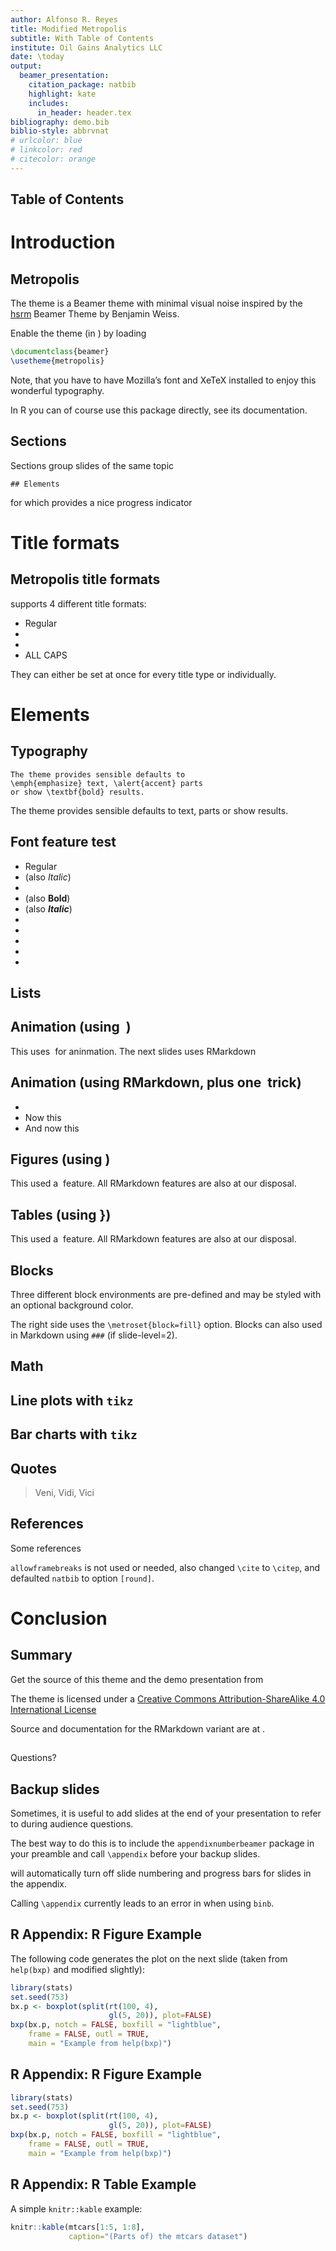 ```yaml
---
author: Alfonso R. Reyes
title: Modified Metropolis
subtitle: With Table of Contents
institute: Oil Gains Analytics LLC
date: \today
output: 
  beamer_presentation: 
    citation_package: natbib
    highlight: kate
    includes:
      in_header: header.tex
bibliography: demo.bib
biblio-style: abbrvnat
# urlcolor: blue  
# linkcolor: red  
# citecolor: orange  
---
```


## Table of Contents

\frametitle{Outline}
  \begin{minipage}{\textwidth}
    \tableofcontents
  \end{minipage}

  
# Introduction

## Metropolis

The \themename theme is a Beamer theme with minimal visual noise inspired
by the [hsrm](https://github.com/hsrmbeamertheme/hsrmbeamertheme) Beamer
Theme by Benjamin Weiss.


Enable the theme (in \LaTeX) by loading

```tex
\documentclass{beamer}
\usetheme{metropolis}
```

Note, that you have to have Mozilla's \emph{Fira Sans} font and XeTeX
installed to enjoy this wonderful typography.

\scriptsize In R you can of course use this package directly, see its documentation.

## Sections

Sections group slides of the same topic

```
## Elements
```

for which \themename provides a nice progress indicator \ldots


# Title formats

## Metropolis title formats

\themename supports 4 different title formats:

- Regular
- \textsc{Small caps}
- \textsc{all small caps}
- ALL CAPS

They can either be set at once for every title type or individually.


<!-- \metroset{titleformat frame=smallcaps} -->
<!-- ## Small caps -->

<!-- This frame uses the \texttt{smallcaps} title format. -->

<!-- \begin{alertblock}{Potential Problems} -->
<!-- Be aware that not every font supports small caps. If for example you -->
<!-- typeset your presentation with pdfTeX and the Computer Modern Sans Serif -->
<!-- font, every text in small caps will be typeset with the Computer Modern -->
<!-- Serif font instead.  -->
<!-- \end{alertblock} -->




<!-- \metroset{titleformat frame=allsmallcaps} -->
<!-- ## All small caps -->

<!-- This frame uses the \texttt{allsmallcaps} title format. -->

<!-- \begin{alertblock}{Potential problems} -->
<!-- As this title format also uses small caps you face the same problems as -->
<!-- with the \texttt{smallcaps} title format. Additionally this format can -->
<!-- cause some other problems. Please refer to the documentation if you -->
<!-- consider using it. -->

<!-- As a rule of thumb: just use it for plaintext-only titles. -->
<!-- \end{alertblock} -->


# Elements

## Typography

```
The theme provides sensible defaults to
\emph{emphasize} text, \alert{accent} parts
or show \textbf{bold} results.
```

\begin{center}becomes\end{center}

The theme provides sensible defaults to \emph{emphasize} text,
\alert{accent} parts or show \textbf{bold} results.


## Font feature test

- Regular
- \textit{Italic} (also _Italic_)
- \textsc{Small Caps}
- \textbf{Bold} (also **Bold**)
- \textbf{\textit{Bold Italic}} (also **_Italic_**)
- \textbf{\textsc{Bold Small Caps}}
- \texttt{Monospace}
- \texttt{\textit{Monospace Italic}}
- \texttt{\textbf{Monospace Bold}}
- \texttt{\textbf{\textit{Monospace Bold Italic}}}


## Lists
\begin{columns}[T,onlytextwidth]
  \column{0.33\textwidth}
    Items
    \begin{itemize}
      \item Milk \item Eggs \item Potatoes
    \end{itemize}

  \column{0.33\textwidth}
    Enumerations
    \begin{enumerate}
      \item First, \item Second and \item Last.
    \end{enumerate}

  \column{0.33\textwidth}
    Descriptions
    \begin{description}
      \item[PowerPoint] Meeh. \item[Beamer] Yeeeha.
    \end{description}
\end{columns}


## Animation (using \LaTeX\ )

\begin{itemize}[<+- | alert@+>]
  \item \alert<4>{This is\only<4>{ really} important}
  \item Now this
  \item And now this
\end{itemize}

\bigskip
\scriptsize This uses \LaTeX\ for aninmation. The next slides uses RMarkdown

## Animation (using RMarkdown, plus one \LaTeX\ trick)

::: incremental 

- \alert<4>{This is\only<4>{ really} important}
- Now this
- And now this

:::



## Figures (using \LaTeX)

\begin{figure}
  \newcounter{density}
  \setcounter{density}{20}
  \begin{tikzpicture}
    \def\couleur{alerted text.fg}
    \path[coordinate] (0,0)  coordinate(A)
                ++( 90:5cm) coordinate(B)
                ++(0:5cm) coordinate(C)
                ++(-90:5cm) coordinate(D);
    \draw[fill=\couleur!\thedensity] (A) -- (B) -- (C) --(D) -- cycle;
    \foreach \x in {1,...,40}{%
        \pgfmathsetcounter{density}{\thedensity+20}
        \setcounter{density}{\thedensity}
        \path[coordinate] coordinate(X) at (A){};
        \path[coordinate] (A) -- (B) coordinate[pos=.10](A)
                              -- (C) coordinate[pos=.10](B)
                              -- (D) coordinate[pos=.10](C)
                              -- (X) coordinate[pos=.10](D);
        \draw[fill=\couleur!\thedensity] (A)--(B)--(C)-- (D) -- cycle;
    }
  \end{tikzpicture}
  \caption{Rotated square from
  \href{http://www.texample.net/tikz/examples/rotated-polygons/}{texample.net}.}
\end{figure}

\scriptsize This used a \LaTeX\ feature. All RMarkdown features are also at our disposal.


## Tables (using \LaTeX})

\begin{table}
  \caption{Largest cities in the world (source: Wikipedia)}
  \begin{tabular}{@{} lr @{}}
    \toprule
    City & Population\\
    \midrule
    Mexico City & 20,116,842\\
    Shanghai & 19,210,000\\
    Peking & 15,796,450\\
    Istanbul & 14,160,467\\
    \bottomrule
  \end{tabular}
\end{table}

\scriptsize This used a \LaTeX\ feature. All RMarkdown features are also at our disposal.


## Blocks

Three different block environments are pre-defined and may be styled with an
optional background color.

\begin{columns}[T,onlytextwidth]
  \column{0.5\textwidth}
    \begin{block}{Default}
      Block content.
    \end{block}

    \begin{alertblock}{Alert}
      Block content.
    \end{alertblock}

    \begin{exampleblock}{Example}
      Block content.
    \end{exampleblock}

  \column{0.5\textwidth}

     \metroset{block=fill}

    \begin{block}{Default}
      Block content.
    \end{block}

    \begin{alertblock}{Alert}
      Block content.
    \end{alertblock}

    \begin{exampleblock}{Example}
      Block content.
    \end{exampleblock}

\end{columns}

\bigskip

\scriptsize The right side uses the `\metroset{block=fill}` option. Blocks
can also used in Markdown using `###` (if slide-level=2).


## Math

\begin{equation*}
    e = \lim_{n\to \infty} \left(1 + \frac{1}{n}\right)^n
\end{equation*}

## Line plots with `tikz`

\begin{figure}
  \begin{tikzpicture}
    \begin{axis}[
      mlineplot,
      width=0.9\textwidth,
      height=6cm,
    ]

      \addplot {sin(deg(x))};
      \addplot+[samples=100] {sin(deg(2*x))};

    \end{axis}
  \end{tikzpicture}
\end{figure}


## Bar charts with `tikz`

\begin{figure}
  \begin{tikzpicture}
    \begin{axis}[
      mbarplot,
      xlabel={Foo},
      ylabel={Bar},
      width=0.9\textwidth,
      height=6cm,
    ]

    \addplot plot coordinates {(1, 20) (2, 25) (3, 22.4) (4, 12.4)};
    \addplot plot coordinates {(1, 18) (2, 24) (3, 23.5) (4, 13.2)};
    \addplot plot coordinates {(1, 10) (2, 19) (3, 25) (4, 15.2)};

    \legend{lorem, ipsum, dolor}

    \end{axis}
  \end{tikzpicture}
\end{figure}


## Quotes

> Veni, Vidi, Vici

## References

Some references \citep{knuth92,ConcreteMath,Simpson,Er01,greenwade93}

\bigskip

\scriptsize `allowframebreaks` is not used or needed, also changed `\cite` to
`\citep`, and defaulted `natbib` to option `[round]`.


# Conclusion

## Summary

Get the source of this theme and the demo presentation from

\begin{center}\url{https://github.com/matze/mtheme}\end{center}

The theme \emph{itself} is licensed under a [Creative Commons
Attribution-ShareAlike 4.0 International
License](http://creativecommons.org/licenses/by-sa/4.0/)

\begin{center}\ccbysa\end{center}

\scriptsize Source and documentation for the RMarkdown variant are at \url{https://github.com/eddelbuettel/binb}.


## {.standout}
Questions? 




## Backup slides

Sometimes, it is useful to add slides at the end of your presentation to
refer to during audience questions.

The best way to do this is to include the `appendixnumberbeamer`
package in your preamble and call `\appendix` before your backup slides.

\themename will automatically turn off slide numbering and progress bars for
slides in the appendix.

\scriptsize Calling `\appendix` currently leads to an error in when using `binb`.

## R Appendix: R Figure Example

The following code generates the plot on the next slide (taken from
`help(bxp)` and modified slightly):

```r
library(stats)
set.seed(753)
bx.p <- boxplot(split(rt(100, 4),
                      gl(5, 20)), plot=FALSE)
bxp(bx.p, notch = FALSE, boxfill = "lightblue",
    frame = FALSE, outl = TRUE,
    main = "Example from help(bxp)")
```  

## R Appendix: R Figure Example
  
```r
library(stats)
set.seed(753)
bx.p <- boxplot(split(rt(100, 4),
                      gl(5, 20)), plot=FALSE)
bxp(bx.p, notch = FALSE, boxfill = "lightblue",
    frame = FALSE, outl = TRUE,
    main = "Example from help(bxp)")
```  

## R Appendix: R Table Example
  
A simple `knitr::kable` example:  

```r
knitr::kable(mtcars[1:5, 1:8],
             caption="(Parts of) the mtcars dataset")
```




